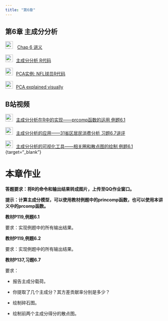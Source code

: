 ```yaml
---
title: "第6章"
---
```


## 第6章 主成分分析

<img src="img/teacher.png" alt="讲义" style="width: 24px; height: 24px;margin-right: 10px"> [Chap 6 讲义](https://lizongzhang.github.io/mvs25/chap6slide.html){target="_blank"}

<img src="img/code.png" alt="讲义" style="width: 24px; height: 24px;margin-right: 10px">[主成分分析 R代码](https://lizongzhang.github.io/mvs25/pcaR.html){target="_blank"}


<img src="img/code.png" alt="讲义" style="width: 24px; height: 24px;margin-right: 10px">[PCA实例: NFL球员R代码](https://lizongzhang.github.io/mvs25/nfl.html){target="_blank"}
  
<img src="img/link.png" alt="讲义" style="width: 24px; height: 24px;margin-right: 10px">[PCA explained visually](https://setosa.io/ev/principal-component-analysis/){target="_blank"}

## B站视频 
    
<img src="img/video.png" alt="讲义" style="width: 24px; height: 24px;margin-right: 10px">[主成分分析在R中的实现——prcomp函数的运用 例题6.1](https://www.bilibili.com/video/BV1M14y1E7yp/){target="_blank"}
    
<img src="img/video.png" alt="讲义" style="width: 24px; height: 24px;margin-right: 10px">[主成分分析的应用——31省区居民消费分析 习题6.7讲评](https://www.bilibili.com/video/BV1zK411S788/){target="_blank"}
    
<img src="img/video.png" alt="讲义" style="width: 24px; height: 24px;margin-right: 10px">[主成分分析的可视化工具——相关圈和散点图的绘制 例题6.1](https://www.bilibili.com/video/BV11V4y1V7HV/) {target="_blank"}


# 本章作业

**答题要求：将R的命令和输出结果转成图片，上传至QQ作业窗口。**

**提示：计算主成分模型，可以使用教材例题中的princomp函数，也可以使用本讲义中的prcomp函数。**

**教材P119,例题6.1**

要求：实现例题中的所有输出结果。

**教材P119,例题6.2**

要求：实现例题中的所有输出结果。

**教材P137,习题6.7**

要求：

  - 报告主成分载荷。

  - 你提取了几个主成分？其方差贡献率分别是多少？

  - 绘制碎石图。

  - 绘制前两个主成分得分的散点图。



  
